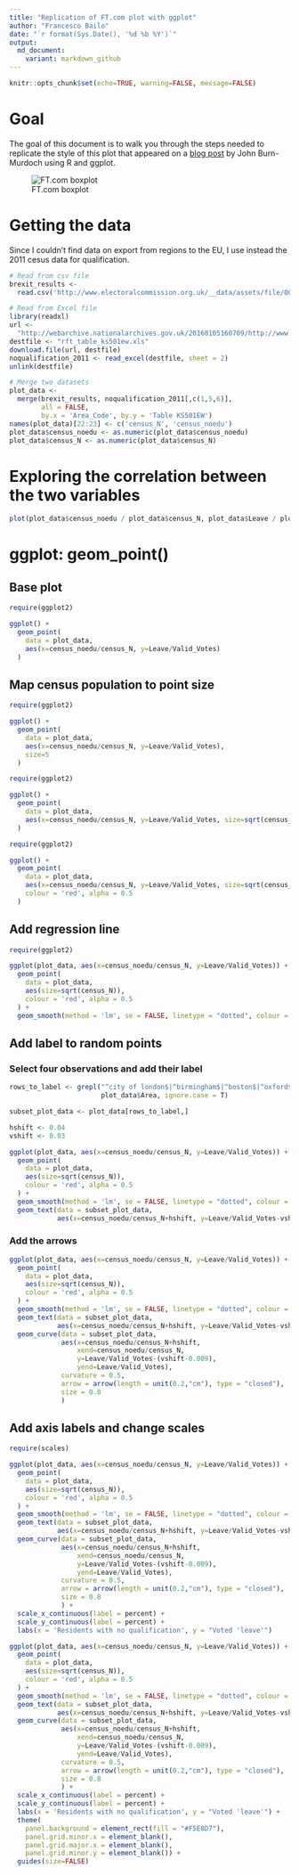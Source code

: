 ```yaml
---
title: "Replication of FT.com plot with ggplot"
author: "Francesco Bailo"
date: "`r format(Sys.Date(), '%d %b %Y')`"
output:
  md_document:
    variant: markdown_github
---
```


```r
knitr::opts_chunk$set(echo=TRUE, warning=FALSE, message=FALSE)
```


# Goal

The goal of this document is to walk you through the steps needed to replicate the style of this plot that appeared on a [blog post](https://www.ft.com/content/1ce1a720-ce94-3c32-a689-8d2356388a1f) by John Burn-Murdoch using R and ggplot. 

![FT.com boxplot](https://raw.githubusercontent.com/fraba/ggplot_ws_replicate_ft_plot/master/figures/fig1.png "Burn-Murdoch's plot")

# Getting the data

Since I couldn't find data on export from regions to the EU, I use instead the 2011 cesus data for qualification.

```r

# Read from csv file
brexit_results <- 
  read.csv('http://www.electoralcommission.org.uk/__data/assets/file/0014/212135/EU-referendum-result-data.csv')

# Read from Excel file
library(readxl)
url <- 
  "http://webarchive.nationalarchives.gov.uk/20160105160709/http://www.ons.gov.uk/ons/rel/census/2011-census/key-statistics-for-local-authorities-in-england-and-wales/rft-table-ks501ew.xls"
destfile <- "rft_table_ks501ew.xls"
download.file(url, destfile)
noqualification_2011 <- read_excel(destfile, sheet = 2)
unlink(destfile)

# Merge two datasets
plot_data <-
  merge(brexit_results, noqualification_2011[,c(1,5,6)], 
        all = FALSE, 
        by.x = 'Area_Code', by.y = 'Table KS501EW')
names(plot_data)[22:23] <- c('census_N', 'census_noedu')
plot_data$census_noedu <- as.numeric(plot_data$census_noedu)
plot_data$census_N <- as.numeric(plot_data$census_N)

```

# Exploring the correlation between the two variables

```r

plot(plot_data$census_noedu / plot_data$census_N, plot_data$Leave / plot_data$Valid_Votes)

```


# ggplot: geom_point()

## Base plot

```r

require(ggplot2)

ggplot() +
  geom_point(
    data = plot_data, 
    aes(x=census_noedu/census_N, y=Leave/Valid_Votes)
  )


```


## Map census population to point size

```r

require(ggplot2)

ggplot() +
  geom_point(
    data = plot_data, 
    aes(x=census_noedu/census_N, y=Leave/Valid_Votes), 
    size=5
  )

```

```r

require(ggplot2)

ggplot() +
  geom_point(
    data = plot_data, 
    aes(x=census_noedu/census_N, y=Leave/Valid_Votes, size=sqrt(census_N))
  )

```

```r

require(ggplot2)

ggplot() +
  geom_point(
    data = plot_data, 
    aes(x=census_noedu/census_N, y=Leave/Valid_Votes, size=sqrt(census_N)),
    colour = 'red', alpha = 0.5
  )

```

## Add regression line

```r

require(ggplot2)

ggplot(plot_data, aes(x=census_noedu/census_N, y=Leave/Valid_Votes)) +
  geom_point(
    data = plot_data, 
    aes(size=sqrt(census_N)),
    colour = 'red', alpha = 0.5
  ) +
  geom_smooth(method = 'lm', se = FALSE, linetype = "dotted", colour = 'black', size = 0.7)

```

## Add label to random points

### Select four observations and add their label

```r

rows_to_label <- grepl("^city of london$|^birmingham$|^boston$|^oxford$|^cambridge$", 
                       plot_data$Area, ignore.case = T)

subset_plot_data <- plot_data[rows_to_label,]

hshift <- 0.04
vshift <- 0.03

ggplot(plot_data, aes(x=census_noedu/census_N, y=Leave/Valid_Votes)) +
  geom_point(
    data = plot_data, 
    aes(size=sqrt(census_N)),
    colour = 'red', alpha = 0.5
  ) +
  geom_smooth(method = 'lm', se = FALSE, linetype = "dotted", colour = 'black', size = 0.7) +
  geom_text(data = subset_plot_data, 
            aes(x=census_noedu/census_N+hshift, y=Leave/Valid_Votes-vshift, label = Area))


```


### Add the arrows

```r

ggplot(plot_data, aes(x=census_noedu/census_N, y=Leave/Valid_Votes)) +
  geom_point(
    data = plot_data, 
    aes(size=sqrt(census_N)),
    colour = 'red', alpha = 0.5
  ) +
  geom_smooth(method = 'lm', se = FALSE, linetype = "dotted", colour = 'black', size = 0.7) +
  geom_text(data = subset_plot_data, 
            aes(x=census_noedu/census_N+hshift, y=Leave/Valid_Votes-vshift, label = Area)) +
  geom_curve(data = subset_plot_data, 
             aes(x=census_noedu/census_N+hshift, 
                 xend=census_noedu/census_N,
                 y=Leave/Valid_Votes-(vshift-0.009),
                 yend=Leave/Valid_Votes),
             curvature = 0.5, 
             arrow = arrow(length = unit(0.2,"cm"), type = "closed"),
             size = 0.8
             )

```

## Add axis labels and change scales

```r

require(scales)

ggplot(plot_data, aes(x=census_noedu/census_N, y=Leave/Valid_Votes)) +
  geom_point(
    data = plot_data, 
    aes(size=sqrt(census_N)),
    colour = 'red', alpha = 0.5
  ) +
  geom_smooth(method = 'lm', se = FALSE, linetype = "dotted", colour = 'black', size = 0.7) +
  geom_text(data = subset_plot_data, 
            aes(x=census_noedu/census_N+hshift, y=Leave/Valid_Votes-vshift, label = Area)) +
  geom_curve(data = subset_plot_data, 
             aes(x=census_noedu/census_N+hshift, 
                 xend=census_noedu/census_N,
                 y=Leave/Valid_Votes-(vshift-0.009),
                 yend=Leave/Valid_Votes),
             curvature = 0.5, 
             arrow = arrow(length = unit(0.2,"cm"), type = "closed"),
             size = 0.8
             ) +
  scale_x_continuous(label = percent) +
  scale_y_continuous(label = percent) +
  labs(x = 'Residents with no qualification', y = "Voted 'leave'")

```

```r

ggplot(plot_data, aes(x=census_noedu/census_N, y=Leave/Valid_Votes)) +
  geom_point(
    data = plot_data, 
    aes(size=sqrt(census_N)),
    colour = 'red', alpha = 0.5
  ) +
  geom_smooth(method = 'lm', se = FALSE, linetype = "dotted", colour = 'black', size = 0.7) +
  geom_text(data = subset_plot_data, 
            aes(x=census_noedu/census_N+hshift, y=Leave/Valid_Votes-vshift, label = Area)) +
  geom_curve(data = subset_plot_data, 
             aes(x=census_noedu/census_N+hshift, 
                 xend=census_noedu/census_N,
                 y=Leave/Valid_Votes-(vshift-0.009),
                 yend=Leave/Valid_Votes),
             curvature = 0.5, 
             arrow = arrow(length = unit(0.2,"cm"), type = "closed"),
             size = 0.8
             ) +
  scale_x_continuous(label = percent) +
  scale_y_continuous(label = percent) +
  labs(x = 'Residents with no qualification', y = "Voted 'leave'") +
  theme(
    panel.background = element_rect(fill = "#F5E8D7"),
    panel.grid.minor.x = element_blank(),
    panel.grid.major.x = element_blank(),
    panel.grid.minor.y = element_blank()) +
  guides(size=FALSE)

```


